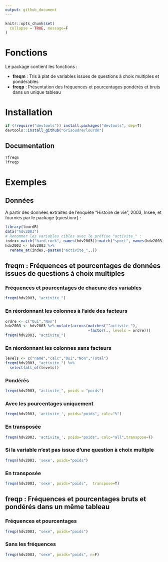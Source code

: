 ```yaml
---
output: github_document
---
```


```r
knitr::opts_chunk$set(
  collapse = TRUE, message=F
)
```


# Fonctions

Le package contient les fonctions :

- **freqm** : Tris à plat de variables issues de questions à choix multiples et pondérables
- **freqp** : Présentation des fréquences et pourcentages pondérés et bruts dans un unique tableau

# Installation

```r
if (!require("devtools")) install.packages("devtools", dep=T)
devtools::install_github("Grisoudre/lourdR")
```

## Documentation

```r
?freqm
?freqp
```

# Exemples

## Données

A partir des données extraites de l'enquête "Histoire de vie", 2003, Insee, et fournies par le package {questionr} :

```r
library(lourdR)
data("hdv2003")
# Renommer les variables cibles avec le préfixe "activite_" :
index<-match("hard.rock", names(hdv2003)):match("sport", names(hdv2003))
hdv2003 <- hdv2003 %>% 
  rename_at(index,~paste0("activite_",.))
```


## freqm : Fréquences et pourcentages de données issues de questions à choix multiples

### Fréquences et pourcentages de chacune des variables

```r
freqm(hdv2003, "activite_")
```

### En réordonnant les colonnes à l'aide des facteurs

```r
ordre <- c("Oui","Non")
hdv2003 <- hdv2003 %>% mutate(across(matches("^activite_"), 
                                     ~factor(., levels = ordre)))
freqm(hdv2003, "activite_")
```
### En réordonnant les colonnes sans facteurs

```r
levels <- c("name","calc","Oui","Non","Total")
freqm(hdv2003, "activite_") %>% 
  select(all_of(levels))
```

### Pondérés

```r
freqm(hdv2003, "activite_", poids = "poids")
```

### Avec les pourcentages uniquement

```r
freqm(hdv2003, 'activite_', poids="poids", calc="%")
```

### En transposée

```r
freqm(hdv2003, 'activite_', poids="poids", calc="all",transpose=T)
```


### Si la variable  n'est pas issue d'une question à choix multiple

```r
freqm(hdv2003, 'sexe', poids="poids")
```


### En transposée

```r
freqm(hdv2003, 'sexe', poids="poids",  transpose=T)
```




## freqp : Fréquences et pourcentages bruts et pondérés dans un même tableau

### Fréquences et pourcentages

```r
freqp(hdv2003, "sexe", poids="poids")
```


### Sans les fréquences

```r
freqp(hdv2003, "sexe", poids="poids", n=F)
```



